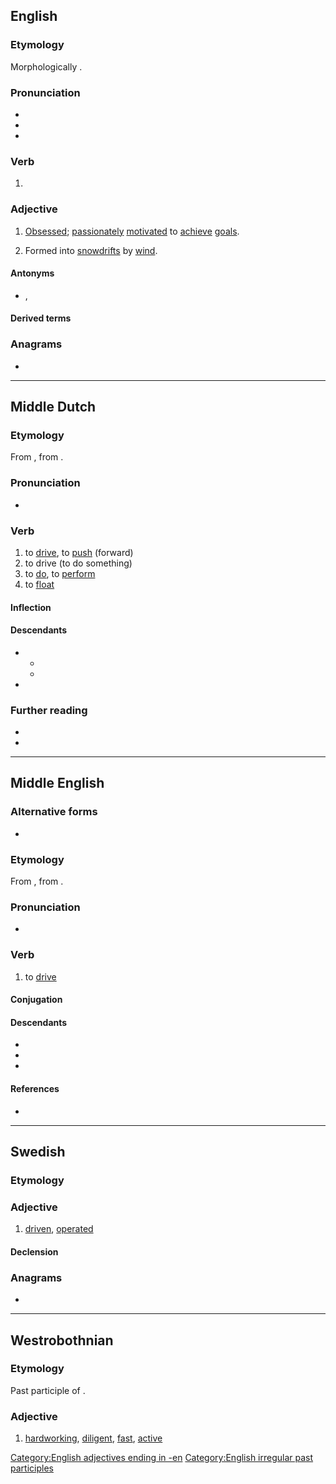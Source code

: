 ==English==

===Etymology===
Morphologically {{suffix|en|drive|n}}.

===Pronunciation===
* {{IPA|en|/ˈdɹɪvən/}}
* {{audio|en|en-us-driven.ogg|Audio (US)}}
* {{rhymes|en|ɪvən|s=2}}

===Verb===
{{head|en|verb form}}

# {{inflection of|en|drive||past|part}}

===Adjective===
{{en-adj}}

# [[obsessed|Obsessed]]; [[passionate]]ly [[motivate]]d to [[achieve]] [[goal]]s.
# {{q|of snow}} Formed into [[snowdrift]]s by [[wind]].

====Antonyms====
* {{l|en|non-driven}}, {{l|en|nondriven}}

====Derived terms====
{{col3|en
|axle-driven
| behavior-driven
| behaviour-driven
| compiler-driven
| community-driven
| data-driven
| demand-driven
| destination-driven
| domain-driven
| event-driven
| model-driven
| space-driven
| test-driven
|wind-driven
}}

===Anagrams===
* {{anagrams|en|a=deinrv|Verdin|Virden|verdin}}

[[Category:English adjectives ending in -en]]
[[Category:English irregular past participles]]
{{C|en|Personality}}

----

==Middle Dutch==

===Etymology===
From {{inh|dum|odt|drīvan}}, from {{inh|dum|gem-pro|*drībaną}}.

===Pronunciation===
* {{IPA|dum|/ˈdriːvən/}}

===Verb===
{{dum-verb}}

# to [[drive]], to [[push]] (forward)
# to drive (to do something)
# to [[do]], to [[perform]]
# to [[float]]

====Inflection====
{{dum-conj-st|class=1|driv|drêv|drēv|drēv}}

====Descendants====
* {{desc|nl|drijven}}
** {{desc|af|dryf}}
** {{desc|pap|drif}}
* {{desc|li|drieve}}

===Further reading===
* {{R:VMNW|ID60013}}
* {{R:MNW|07749}}

----

==Middle English==

===Alternative forms===
* {{alter|enm|drifen|drifven}}

===Etymology===
From {{inh|enm|ang|drīfan}}, from {{inh|enm|gmw-pro|*drīban}}.

===Pronunciation===
* {{IPA|enm|/ˈdriːvən/}}

===Verb===
{{head|enm|verb}}

# to [[drive]]

====Conjugation====
{{enm-conj-st|c=1|driv|drof|driv|3a=drov}}

====Descendants====
* {{desc|en|drive}}
* {{desc|sco|dryve}}
* {{desc|yol|dhreeve|alts=1}}

====References====
* {{R:MED Online|entry=drīven|pos=v|id=MED12668}}

----

==Swedish==

===Etymology===
{{sv-verb-form-pastpart|driva}}

===Adjective===
{{sv-adj|-}}

# [[#English|driven]], [[operated]]

====Declension====
{{sv-adj-pastpart|en-stem=driv}}

===Anagrams===
* {{anagrams|sv|a=deinrv|drivne|indrev|vriden}}

----

==Westrobothnian==

===Etymology===
Past participle of {{m|gmq-bot|driv}}.

===Adjective===
{{head|gmq-bot|adjective}}

# [[hardworking]], [[diligent]], [[fast]], [[active]]